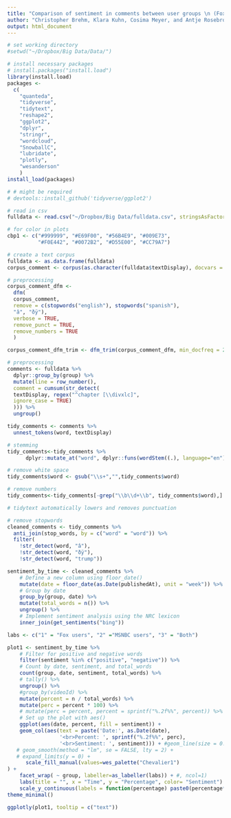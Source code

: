 ```yaml
---
title: "Comparison of sentiment in comments between user groups \n (Fox, MSNBC, overlap) over time"
author: "Christopher Brehm, Klara Kuhn, Cosima Meyer, and Antje Rosebrock"
output: html_document
---
```


<!-- ### Read in the data -->
```r
# set working directory
#setwd("~/Dropbox/Big Data/Data/")

# install necessary packages
# install.packages("install.load")
library(install.load)
packages <-
  c(
    "quanteda",
    "tidyverse",
    "tidytext",
    "reshape2",
    "ggplot2",
    "dplyr",
    "stringr",
    "wordcloud",
    "SnowballC",
    "lubridate",
    "plotly",
    "wesanderson"
    )
install_load(packages)

# # might be required
# devtools::install_github('tidyverse/ggplot2')

# read in csv
fulldata <- read.csv("~/Dropbox/Big Data/fulldata.csv", stringsAsFactors=FALSE)

# for color in plots
cbp1 <- c("#999999", "#E69F00", "#56B4E9", "#009E73",
          "#F0E442", "#0072B2", "#D55E00", "#CC79A7")

```


<!-- ### Prepare corpus -->
```r
# create a text corpus
fulldata <- as.data.frame(fulldata)
corpus_comment <- corpus(as.character(fulldata$textDisplay), docvars = data.frame(group = fulldata$group))

# preprocessing  
corpus_comment_dfm <-
  dfm(
  corpus_comment,
  remove = c(stopwords("english"), stopwords("spanish"),
  "â", "ðÿ"),
  verbose = TRUE,
  remove_punct = TRUE,
  remove_numbers = TRUE
  )

corpus_comment_dfm_trim <- dfm_trim(corpus_comment_dfm, min_docfreq = 2)
```
<!-- ### Sentiment analysis -->


<!-- Again, we need to install the required packages first and do some data preprocessing. -->
```r

# preprocessing
comments <- fulldata %>%
  dplyr::group_by(group) %>%
  mutate(line = row_number(),
  comment = cumsum(str_detect(
  textDisplay, regex("^chapter [\\divxlc]",
  ignore_case = TRUE)
  ))) %>%
  ungroup()

tidy_comments <- comments %>%
  unnest_tokens(word, textDisplay)

# stemming
tidy_comments<-tidy_comments %>%
      dplyr::mutate_at("word", dplyr::funs(wordStem((.), language="en")))

# remove white space
tidy_comments$word <- gsub("\\s+","",tidy_comments$word)

# remove numbers
tidy_comments<-tidy_comments[-grep("\\b\\d+\\b", tidy_comments$word),]

# tidytext automatically lowers and removes punctuation

# remove stopwords
cleaned_comments <- tidy_comments %>%
  anti_join(stop_words, by = c("word" = "word")) %>%
  filter(
    !str_detect(word, "â"),
    !str_detect(word, "ðÿ"),
    !str_detect(word, "trump"))
```

<!-- Now proceed with the word clouds.  -->
<!-- We first created a simple word cloud: -->

<!-- ### Plot over time -->

```r

sentiment_by_time <- cleaned_comments %>%
    # Define a new column using floor_date()
    mutate(date = floor_date(as.Date(publishedAt), unit = "week")) %>%
    # Group by date
    group_by(group, date) %>%
    mutate(total_words = n()) %>%
    ungroup() %>%
    # Implement sentiment analysis using the NRC lexicon
    inner_join(get_sentiments("bing"))

labs <- c("1" = "Fox users", "2" ="MSNBC users", "3" = "Both")

plot1 <- sentiment_by_time %>%
    # Filter for positive and negative words
    filter(sentiment %in% c("positive", "negative")) %>%
    # Count by date, sentiment, and total_words
    count(group, date, sentiment, total_words) %>% 
    # tally() %>% 
    ungroup() %>%
    #group_by(videoId) %>% 
    mutate(percent = n / total_words) %>%
    mutate(perc = percent * 100) %>% 
    # mutate(perc = percent, percent = sprintf("%.2f%%", percent)) %>% 
    # Set up the plot with aes()
    ggplot(aes(date, percent, fill = sentiment)) +
    geom_col(aes(text = paste('Date:', as.Date(date),
                 '<br>Percent: ', sprintf("%.2f%%", perc),
                 '<br>Sentiment: ', sentiment))) + #geom_line(size = 0.5) +
   # geom_smooth(method = "lm", se = FALSE, lty = 2) +
   # expand_limits(y = 0) +
      scale_fill_manual(values=wes_palette("Chevalier1")
) +
    facet_wrap( ~ group, labeller=as_labeller(labs)) + #, ncol=1)
    labs(title = "", x = "Time", y = "Percentage", color= "Sentiment") +
    scale_y_continuous(labels = function(percentage) paste0(percentage*100, "%")) + # Multiply by 100 & add %  
theme_minimal()

ggplotly(plot1, tooltip = c("text")) 
```



